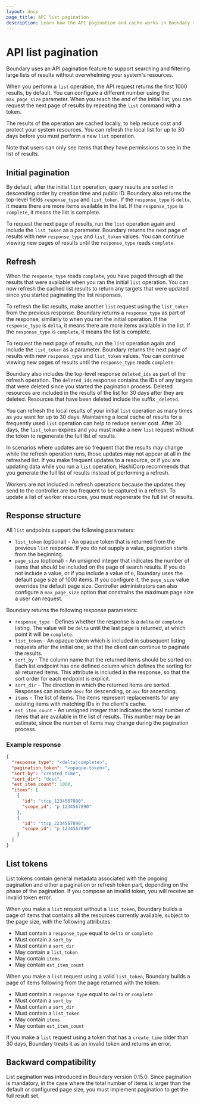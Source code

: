 ```yaml
---
layout: docs
page_title: API list pagination
description: Learn how the API pagination and cache works in Boundary to prevent system resources from being overwhlemed, and to help you find resources.
---
```


# API list pagination

Boundary uses an API pagination feature to support searching and filtering large lists of results without overwhelming your system's resources.

When you perform a `list` operation, the API request returns the first 1000 results, by default.
You can configure a different number using the `max_page_size` parameter.
When you reach the end of the initial list, you can request the next page of results by repeating the `list` command with a token.

The results of the operation are cached locally, to help reduce cost and protect your system resources.
You can refresh the local list for up to 30 days before you must perform a new `list` operation.

Note that users can only see items that they have permissions to see in the list of results.

## Initial pagination

By default, after the initial `list` operation, query results are sorted in descending order by creation time and public ID.
Boundary also returns the top-level fields `response_type` and `list_token`.
If the `response_type` is `delta`, it means there are more items available in the list.
If the `response_type` is `complete`, it means the list is complete.

To request the next page of results, run the `list` operation again and include the `list_token` as a parameter.
Boundary returns the next page of results with new `response_type` and `list_token` values.
You can continue viewing new pages of results until the `response_type` reads `complete`.

## Refresh

When the `response_type` reads `complete`, you have paged through all the results that were available when you ran the initial `list` operation.
You can now refresh the cached list results to return any targets that were updated since you started paginating the list responses.

To refresh the list results, make another `list` request using the `list_token` from the previous response.
Boundary returns a `response_type` as part of the response, similarly to when you ran the initial operation.
If the `response_type` is `delta`, it means there are more items available in the list.
If the `response_type` is `complete`, it means the list is complete.

To request the next page of results, run the `list` operation again and include the `list_token` as a parameter.
Boundary returns the next page of results with new `response_type` and `list_token` values.
You can continue viewing new pages of results until the `response_type` reads `complete`.

Boundary also includes the top-level response `deleted_ids` as part of the refresh operation.
The `deleted_ids` response contains the IDs of any targets that were deleted since you started the pagination process.
Deleted resources are included in the results of the list for 30 days after they are deleted.
Resources that have been deleted include the suffix `_deleted`.

You can refresh the local results of your initial `list` operation as many times as you want for up to 30 days.
Maintaining a local cache of results for a frequently used `list` operation can help to reduce server cost.
After 30 days, the `list_token` expires and you must make a new `list` request without the token to regenerate the full list of results.

In scenarios where updates are so frequent that the results may change while the refresh operation runs, those updates may not appear at all in the refreshed list.
If you make frequent updates to a resource, or if you are updating data while you run a `list` operation, HashiCorp recommends that you generate the full list of results instead of performing a refresh.

Workers are not included in refresh operations because the updates they send to the controller are too frequent to be captured in a refresh.
To update a list of worker resources, you must regenerate the full list of results.

## Response structure

All `list` endpoints support the following parameters:

- `list_token` (optional) - An opaque token that is returned from the previous `list` response.
If you do not supply a value, pagination starts from the beginning.
- `page_size` (optional) - An unsigned integer that indicates the number of items that should be included on the page of search results.
If you do not include a value, or if you include a value of `0`, Boundary uses the default page size of 1000 items.
If you configure it, the `page_size` value overrides the default page size.
Controller administrators can also configure a `max_page_size` option that constrains the maximum page size a user can request.

Boundary returns the following response parameters:

- `response_type` - Defines whether the response is a `delta` or `complete` listing.
The value will be `delta` until the last page is returned, at which point it will be `complete`.
- `list_token` - An opaque token which is included in subsequent listing requests after the initial one, so that the client can continue to paginate the results.
- `sort_by` - The column name that the returned items should be sorted on.
Each list endpoint has one defined column which defines the sorting for all returned items.
This attribute is included in the response, so that the sort order for each endpoint is explicit.
- `sort_dir` - The direction in which the returned items are sorted.
Responses can include `desc` for descending, or `asc` for ascending.
- `items` - The list of items.
The items represent replacements for any existing items with matching IDs in the client's cache.
- `est_item_count` - An unsigned integer that indicates the total number of items that are available in the list of results.
This number may be an estimate, since the number of items may change during the pagination process.

### Example response

```json
{
  "response_type": "<delta|complete>",
  "pagination_token": "<opaque-token>",
  "sort_by": "created_time",
  "sort_dir": "desc",
  "est_item_count": 1000,
  "items": [
    {
      "id": "ttcp_1234567890",
      "scope_id": "p_1234567890"
    },
    {
      "id": "ttcp_2234567890",
      "scope_id": "p_1234567890"
    }
  ]
}
```

## List tokens

List tokens contain general metadata associated with the ongoing pagination and either a pagination or refresh token part, depending on the phase of the pagination.
If you compose an invalid token, you will receive an invalid token error.

When you make a `list` request without a `list_token`, Boundary builds a page of items that contains all the resources currently available, subject to the page size, with the following attributes:

- Must contain a `response_type` equal to `delta` or `complete`
- Must contain a `sort_by`
- Must contain a `sort_dir`
- May contain a `list_token`
- May contain `items`
- May contain `est_item_count`

When you make a `list` request using a valid `list_token`, Boundary builds a page of items following from the page returned with the token:

- Must contain a `response_type` equal to `delta` or `complete`
- Must contain a `sort_by`
- Must contain a `sort_dir`
- Must contain a `list_token`
- May contain `items`
- May contain `est_item_count`

If you make a `list` request using a token that has a `create_time` older than 30 days, Boundary treats it as an invalid token and returns an error.

## Backward compatibility

List pagination was introduced in Boundary version 0.15.0.
Since pagination is mandatory, in the case where the total number of items is larger than the default or configured page size, you must implement pagination to get the full result set.